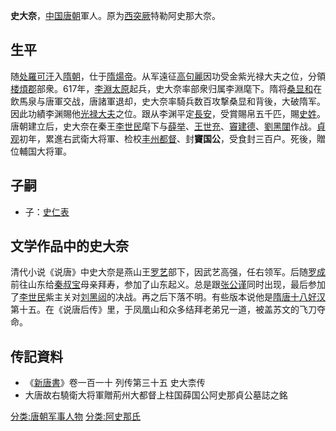 '''史大奈'''，[[中国|中国]][[唐朝|唐朝]]軍人。原为[[西突厥|西突厥]]特勒阿史那大奈。
==生平==
随[[处羅可汗|处羅可汗]]入[[隋朝|隋朝]]，仕于[[隋煬帝|隋煬帝]]。从军遠征[[高句麗|高句麗]]因功受金紫光禄大夫之位，分領[[楼煩郡|楼煩郡]]部衆。617年，[[李淵|李淵]][[太原|太原]]起兵，史大奈率部衆归属李淵麾下。隋将[[桑显和|桑显和]]在飲馬泉与唐軍交战，唐諸軍退却，史大奈率騎兵数百攻撃桑显和背後，大破隋军。因此功績李渊賜他[[光禄大夫|光禄大夫]]之位。跟从李渊平定[[長安|長安]]，受賞賜帛五千匹，賜[[史姓|史姓]]。唐朝建立后，史大奈在秦王[[李世民|李世民]]麾下与[[薛举|薛举]]、[[王世充|王世充]]、[[竇建德|竇建德]]、[[劉黑闥|劉黑闥]]作战。[[貞观|貞观]]初年，累進右武衛大将軍、检校[[丰州|丰州]][[都督|都督]]、封'''竇国公'''，受食封三百户。死後，贈位輔国大将軍。

==子嗣==
*子：[[史仁表|史仁表]]
==文学作品中的史大奈==
清代小说《说唐》中史大奈是燕山王[[罗艺|罗艺]]部下，因武艺高强，任右领军。后随[[罗成|罗成]]前往山东给[[秦叔宝|秦叔宝]]母亲拜寿，参加了山东起义。总是跟[[张公谨|张公谨]]同时出现，最后参加了[[李世民|李世民]]紫主关对[[刘黑闼|刘黑闼]]的决战。再之后下落不明。有些版本说他是[[隋唐十八好汉|隋唐十八好汉]]第十五。在《说唐后传》里，于凤凰山和众多结拜老弟兄一道，被盖苏文的飞刀夺命。

==传記資料==
*《[[新唐書|新唐書]]》卷一百一十 列传第三十五 史大柰传
*大唐故右驍衛大将軍贈荊州大都督上柱国薛国公阿史那貞公墓誌之銘 
[[分类:唐朝军事人物|分类:唐朝军事人物]]
[[分类:阿史那氏|分类:阿史那氏]]